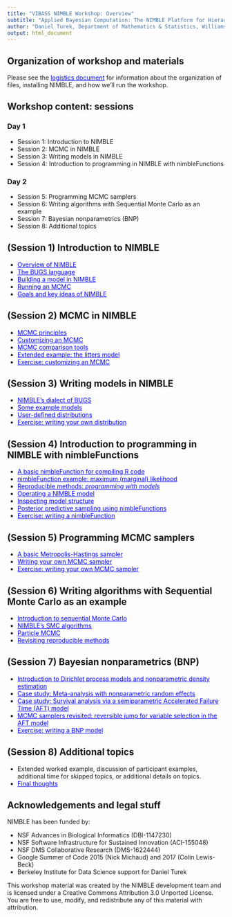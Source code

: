 ```yaml
---
title: "VIBASS NIMBLE Workshop: Overview"
subtitle: "Applied Bayesian Computation: The NIMBLE Platform for Hierarchical Modeling and MCMC"
author: "Daniel Turek, Department of Mathematics & Statistics, Williams College"
output: html_document
---
```




## Organization of workshop and materials

Please see the <a href="logistics_slides.html" target="_blank" style="color: blue">logistics document</a> for information about the organization of files, installing NIMBLE, and how we'll run the workshop.

## Workshop content: sessions



### Day 1

 - Session 1: Introduction to NIMBLE
 - Session 2: MCMC in NIMBLE
 - Session 3: Writing models in NIMBLE
 - Session 4: Introduction to programming in NIMBLE with nimbleFunctions



### Day 2

 - Session 5: Programming MCMC samplers
 - Session 6: Writing algorithms with Sequential Monte Carlo as an example
 - Session 7: Bayesian nonparametrics (BNP)
 - Session 8: Additional topics

## (Session 1) Introduction to NIMBLE

 - <a href="modules/1.1_nimble_background_slides.html" target="_blank" style="color: blue">Overview of NIMBLE</a>
 - <a href="modules/1.2_bugs_language_slides.html" target="_blank" style="color: blue">The BUGS language</a>
 - <a href="modules/1.3_build_model_slides.html" target="_blank" style="color: blue">Building a model in NIMBLE</a>
 - <a href="modules/1.4_run_mcmc_slides.html" target="_blank" style="color: blue">Running an MCMC</a>
 - <a href="modules/1.5_nimble_principles_slides.html" target="_blank" style="color: blue">Goals and key ideas of NIMBLE</a>

## (Session 2) MCMC in NIMBLE

 - <a href="modules/2.1_mcmc_principles_slides.html" target="_blank" style="color: blue">MCMC principles</a>
 - <a href="modules/2.2_customizing_mcmc_slides.html" target="_blank" style="color: blue">Customizing an MCMC</a>
 - <a href="modules/2.3_compareMCMC_slides.html" target="_blank" style="color: blue">MCMC comparison tools</a>
 - <a href="modules/2.4_customizing_mcmc_extended_slides.html" target="_blank" style="color: blue">Extended example: the litters model</a>
 - <a href="modules/2.5_mcmc_exercises_slides.html" target="_blank" style="color: blue">Exercise: customizing an MCMC</a>

## (Session 3) Writing models in NIMBLE

 - <a href="modules/3.1_nimble_bugs_slides.html" target="_blank" style="color: blue">NIMBLE's dialect of BUGS</a>
 - <a href="modules/3.2_example_models_slides.html" target="_blank" style="color: blue">Some example models</a>
 - <a href="modules/3.3_user_dist_slides.html" target="_blank" style="color: blue">User-defined distributions</a>
 - <a href="modules/3.4_user_dist_exercises_slides.html" target="_blank" style="color: blue">Exercise: writing your own distribution</a>

## (Session 4) Introduction to programming in NIMBLE with nimbleFunctions

 - <a href="modules/4.1_compile_R_slides.html" target="_blank" style="color: blue">A basic nimbleFunction for compiling R code</a>
 - <a href="modules/4.2_basic_nimbleFunction_slides.html" target="_blank" style="color: blue">nimbleFunction example: maximum (marginal) likelihood</a>
 - <a href="modules/4.3_programming_with_models_slides.html" target="_blank" style="color: blue">Reproducible methods: *programming with models*</a>
 - <a href="modules/4.4_operating_model_slides.html" target="_blank" style="color: blue">Operating a NIMBLE model</a>
 - <a href="modules/4.5_model_structure_slides.html" target="_blank" style="color: blue">Inspecting model structure</a>
 - <a href="modules/4.6_full_nimbleFunction_slides.html" target="_blank" style="color: blue">Posterior predictive sampling using nimbleFunctions</a>
 - <a href="modules/4.7_writing_nimbleFunctions_exercises_slides.html" target="_blank" style="color: blue">Exercise: writing a nimbleFunction</a>

## (Session 5) Programming MCMC samplers

 - <a href="modules/5.1_nimbleFunction_samplers_slides.html" target="_blank" style="color: blue">A basic Metropolis-Hastings sampler</a>
 - <a href="modules/5.2_user_sampler_slides.html" target="_blank" style="color: blue">Writing your own MCMC sampler</a>
 - <a href="modules/5.3_user_sampler_exercises_slides.html" target="_blank" style="color: blue">Exercise: writing your own MCMC sampler</a>

## (Session 6) Writing algorithms with Sequential Monte Carlo as an example

 - <a href="modules/6.1_smc_intro_slides.html" target="_blank" style="color: blue">Introduction to sequential Monte Carlo</a>
 - <a href="modules/6.2_smc_nimble_slides.html" target="_blank" style="color: blue">NIMBLE's SMC algorithms</a>
 - <a href="modules/6.3_particle_mcmc_slides.html" target="_blank" style="color: blue">Particle MCMC</a>
 - <a href="modules/6.4_reproducibility_revisited_slides.html" target="_blank" style="color: blue">Revisiting reproducible methods</a>

## (Session 7) Bayesian nonparametrics (BNP)

 - <a href="modules/7.1_bnp_intro_slides.html" target="_blank" style="color: blue">Introduction to Dirichlet process models and nonparametric density estimation</a>
 - <a href="modules/7.2_meta_analysis_slides.html" target="_blank" style="color: blue">Case study: Meta-analysis with nonparametric random effects</a>
 - <a href="modules/7.3_survival_analysis_slides.html" target="_blank" style="color: blue">Case study: Survival analysis via a semiparametric Accelerated Failure Time (AFT) model</a>
 - <a href="modules/7.4_reversible_jump_AFT_slides.html" target="_blank" style="color: blue">MCMC samplers revisited: reversible jump for variable selection in the AFT model</a>
 - <a href="modules/7.5_bnp_exercises_slides.html" target="_blank" style="color: blue">Exercise: writing a BNP model</a>

## (Session 8) Additional topics
 - Extended worked example, discussion of participant examples, additional time for skipped topics, or additional details on topics.
 - <a href="modules/8.1_final_thoughts_slides.html" target="_blank" style="color: blue">Final thoughts</a>
 
## Acknowledgements and legal stuff

NIMBLE has been funded by:

 - NSF Advances in Biological Informatics (DBI-1147230)
 - NSF Software Infrastructure for Sustained Innovation (ACI-155048)
 - NSF DMS Collaborative Research (DMS-1622444)
 - Google Summer of Code 2015 (Nick Michaud) and 2017 (Colin Lewis-Beck)
 - Berkeley Institute for Data Science support for Daniel Turek

This workshop material was created by the NIMBLE development team and is licensed under a Creative Commons Attribution 3.0 Unported License. You are free to use, modify, and redistribute any of this material with attribution.

\  

\  

\  

\  

\  

\  

\  

\  

\  

\  

\  

\  

\  

\  

\  

